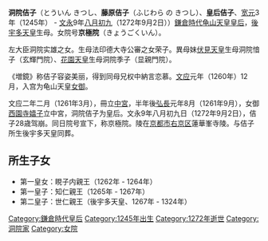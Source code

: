 {{Unreferenced|time=2016-08-19T03:22:25+00:00}} 
'''洞院佶子'''（とういん きつし、'''藤原佶子'''（ふじわら の きつし）、'''皇后佶子'''、[[宽元|宽元]]3年（1245年） - [[文永|文永]]9年[[八月初九|八月初九]]（1272年9月2日））[[鎌倉時代|鎌倉時代]][[龟山天皇|龟山天皇]][[皇后|皇后]]，[[後宇多天皇|後宇多天皇]]生母。女院号'''京極院'''（きょうごくいん）。

左大臣洞院实雄之女。生母法印德大寺公審之女荣子。異母妹[[伏見天皇|伏見天皇]]生母洞院愔子（玄輝門院）、[[花園天皇|花園天皇]]生母洞院季子（显親門院）。

《増鏡》称佶子容姿美丽，得到同母兄权中納言{{tsl|ja|洞院公宗|洞院公宗|公宗}}恋慕。[[文应|文应]]元年（1260年）12月，入宫为龟山天皇[[女御|女御]]。

文应二年二月（1261年3月），冊立[[中宮|中宮]]，半年後[[弘長|弘長]]元年8月（1261年9月），女御[[西園寺嬉子|西園寺嬉子]]立中宮，洞院佶子为皇后。文永9年八月初九日（1272年9月2日），佶子28歳驾崩。同日院号宣下，称京極院。陵在[[京都市|京都市]][[右京区|右京区]]蓮華峯寺陵。与佶子所生後宇多天皇同葬。

== 所生子女 ==
*第一皇女：睍子内親王（1262年 - 1264年） 
*第一皇子：知仁親王（1265年 - 1267年） 
*第二皇子：世仁親王（後宇多天皇、1267年 - 1324年）
{{鎌倉時代皇后}}

[[Category:鎌倉時代皇后|Category:鎌倉時代皇后]]
[[Category:1245年出生|Category:1245年出生]]
[[Category:1272年逝世|Category:1272年逝世]]
[[Category:洞院家|Category:洞院家]]
[[Category:女院|Category:女院]]